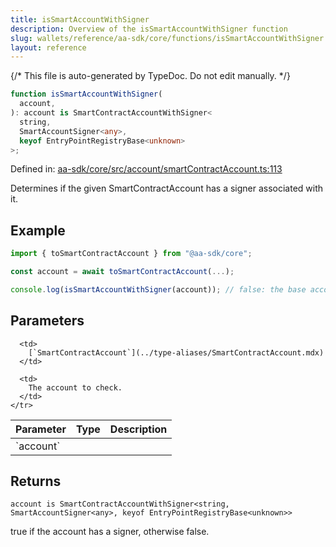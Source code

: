 ```yaml
---
title: isSmartAccountWithSigner
description: Overview of the isSmartAccountWithSigner function
slug: wallets/reference/aa-sdk/core/functions/isSmartAccountWithSigner
layout: reference
---
```


{/* This file is auto-generated by TypeDoc. Do not edit manually. */}

```ts
function isSmartAccountWithSigner(
  account,
): account is SmartContractAccountWithSigner<
  string,
  SmartAccountSigner<any>,
  keyof EntryPointRegistryBase<unknown>
>;
```

Defined in: [aa-sdk/core/src/account/smartContractAccount.ts:113](https://github.com/alchemyplatform/aa-sdk/blob/17aad1f572375d42a06c7e3238078a88a435d459/aa-sdk/core/src/account/smartContractAccount.ts#L113)

Determines if the given SmartContractAccount has a signer associated with it.

## Example

```ts
import { toSmartContractAccount } from "@aa-sdk/core";

const account = await toSmartContractAccount(...);

console.log(isSmartAccountWithSigner(account)); // false: the base account does not have a publicly accessible signer
```

## Parameters

<table>
  <thead>
    <tr>
      <th align="left">Parameter</th>
      <th align="left">Type</th>
      <th align="left">Description</th>
    </tr>
  </thead>

  <tbody>
    <tr>
      <td>
        `account`
      </td>

      <td>
        [`SmartContractAccount`](../type-aliases/SmartContractAccount.mdx)
      </td>

      <td>
        The account to check.
      </td>
    </tr>

  </tbody>
</table>

## Returns

`account is SmartContractAccountWithSigner<string, SmartAccountSigner<any>, keyof EntryPointRegistryBase<unknown>>`

true if the account has a signer, otherwise false.
